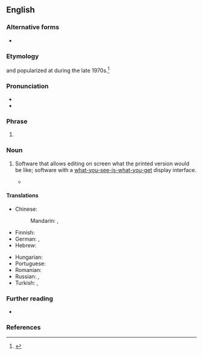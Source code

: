 {{also|Wysiwyg}}
==English==

===Alternative forms===
* {{alter|en|Wysiwyg}}

===Etymology===
{{coin|en|John Seybold|w=John W. Seybold|nobycat=1}} and popularized at {{w|Xerox PARC}} during the late 1970s.<ref>{{cite-journal|author=John Markoff|title=John W. Seybold, 88, Innovator in Printing|work=The New York Times|date=2004-03-16|url=https://www.nytimes.com/2004/03/16/business/john-w-seybold-88-innovator-in-printing.html|issn=0362-4331|passage=It was Mr. Seybold, according to his son Andrew, who first used ''what you see is what you get'' in reference to computerized word processing, after watching ''The Flip Wilson Show'' on which Mr. Wilson used the phrase to describe his female character Geraldine.}}</ref>

===Pronunciation===
* {{IPA|en|/ˈwɪz.iˌwɪɡ/|/ˈwɪz.ə.wɪɡ/}}
* {{audio|en|En-us-WYSIWYG.oga|Audio (US)}}

===Phrase===
{{en-phrase}}

# {{acronym of|en|what you see is what you get}}

===Noun===
{{en-noun}}

# {{lb|en|computing}} Software that allows editing on screen what the printed version would be like; software with a [[what-you-see-is-what-you-get]] display interface.
#* {{quote-book|en|title=How to Do Everything with HTML & XHTML|page=132|author=James H. Pence|year=2003|passage='''WYSIWYG'''s are helpful tools in that they enable you to create pages much more quickly}}

====Translations====
{{trans-top|computer program that allows editing on screen what the printed version would be like}}
* Chinese:
*: Mandarin: {{t+|cmn|所見即所得|sc=Hani}}, {{t+|cmn|所见即所得|tr=suǒjiàn jí suǒdé|sc=Hani}}
* Finnish: {{t|fi|WYSIWYG}}
* German: {{t+|de|WYSIWYG}}, {{t|de|[[wirklichkeitsgetreue]] [[Darstellung]] [[auf]] [[dem]] [[Bildschirm]]}}
* Hebrew: {{t|he|מה שאתה רואה זה מה שאתה מקבל}} {{qualifier|informal; there is no formal translation}}
{{trans-mid}}
* Hungarian: {{t+|hu|WYSIWYG}}
* Portuguese: {{t|pt|o que você vê é o que você tem}}
* Romanian: {{t|ro|ceea ce vezi e ceea ce vei obține}}
* Russian: {{t|ru|что ви́дишь, то и полу́чишь}}, {{t+|ru|WYSIWYG|sc=Latn}}
* Turkish: {{t|tr|ne görüyorsan onu alırsın}} {{qualifier|informal; there is no formal translation}}, {{t+|tr|WYSIWYG}}
{{trans-bottom}}

===Further reading===
* {{pedia}}

===References===
<references/>